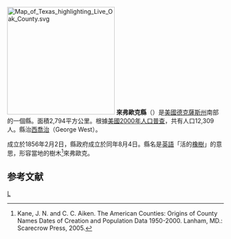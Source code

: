 {{noteTA
|T=zh-hans:来弗欧克县 (得克萨斯州); zh-hant:來弗歐克縣 (德克薩斯州); zh-tw:來弗歐克郡 (德克薩斯州); zh-cn:莱夫奥克县 (得克萨斯州)
|1=zh-hans:来弗欧克; zh-hant:來弗歐克;zh-cn:莱夫奥克
|2=zh-hans:县; zh-hant:縣; zh-tw:郡
}}

[[File:Map_of_Texas_highlighting_Live_Oak_County.svg|250px]]
'''來弗歐克縣'''（{{lang-en|Live Oak County}}）是[[美國|美國]][[德克薩斯州|德克薩斯州]]南部的一個縣。面積2,794平方公里。根據[[美國2000年人口普查|美國2000年人口普查]]，共有人口12,309人。縣治[[西喬治|西喬治]]（George West）。

成立於1856年2月2日，縣政府成立於同年8月4日。縣名是[[英語|英語]]「活的[[橡樹|橡樹]]」的意思，形容當地的樹木<ref>Kane, J. N. and C. C. Aiken. The American Counties: Origins of County Names Dates of Creation and Population Data 1950-2000. Lanham, MD.: Scarecrow Press, 2005.</ref>來弗歐克。

== 参考文献 ==
<div class="references-small">
<references />
</div>
{{texas-stub}}
{{Texas}}

[[Category:得克萨斯州行政区划|L]]